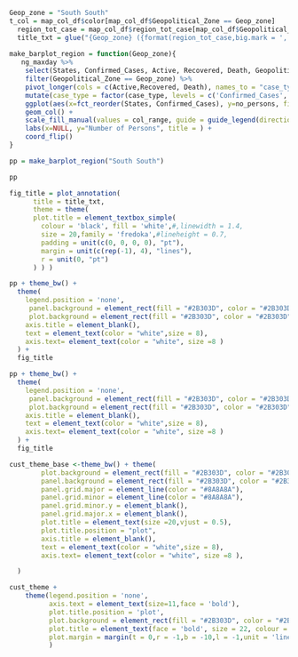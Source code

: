 ```r
Geop_zone = "South South"
t_col = map_col_df$color[map_col_df$Geopolitical_Zone == Geop_zone]
  region_tot_case = map_col_df$region_tot_case[map_col_df$Geopolitical_Zone == Geop_zone]
  title_txt = glue("{Geop_zone} ({format(region_tot_case,big.mark = ',',scientific = F)} Cases)")
  
make_barplot_region = function(Geop_zone){
   ng_maxday %>% 
    select(States, Confirmed_Cases, Active, Recovered, Death, Geopolitical_Zone) %>% 
    filter(Geopolitical_Zone == Geop_zone) %>% 
    pivot_longer(cols = c(Active,Recovered, Death), names_to = "case_type",values_to='no_persons') %>% 
    mutate(case_type = factor(case_type, levels = c('Confirmed_Cases', 'Active','Recovered', 'Death'))) %>% 
    ggplot(aes(x=fct_reorder(States, Confirmed_Cases), y=no_persons, fill = case_type)) +
    geom_col() +
    scale_fill_manual(values = col_range, guide = guide_legend(direction = 'horizontal')) + 
    labs(x=NULL, y="Number of Persons", title = ) +
    coord_flip()  
}

pp = make_barplot_region("South South")

pp

fig_title = plot_annotation(
      title = title_txt,
      theme = theme(
      plot.title = element_textbox_simple(
        colour = 'black', fill = 'white',#,linewidth = 1.4, 
        size = 20,family = 'fredoka',#lineheight = 0.7,
        padding = unit(c(0, 0, 0, 0), "pt"),
        margin = unit(c(rep(-1), 4), "lines"), 
        r = unit(0, "pt")
      ) ) ) 

pp + theme_bw() +
  theme(
    legend.position = 'none',
     panel.background = element_rect(fill = "#2B303D", color = "#2B303D"),
     plot.background = element_rect(fill = "#2B303D", color = "#2B303D"),
    axis.title = element_blank(),
    text = element_text(color = "white",size = 8),
    axis.text= element_text(color = "white", size =8 )
  ) +
  fig_title

```

```r
pp + theme_bw() +
  theme(
    legend.position = 'none',
     panel.background = element_rect(fill = "#2B303D", color = "#2B303D"),
     plot.background = element_rect(fill = "#2B303D", color = "#2B303D"),
    axis.title = element_blank(),
    text = element_text(color = "white",size = 8),
    axis.text= element_text(color = "white", size =8 )
  ) +
  fig_title

```


```r




cust_theme_base <-theme_bw() + theme(
        plot.background = element_rect(fill = "#2B303D", color = "#2B303D"),
        panel.background = element_rect(fill = "#2B303D", color = "#2B303D"), 
        panel.grid.major = element_line(color = "#8A8A8A"),
        panel.grid.minor = element_line(color = "#8A8A8A"),
        panel.grid.minor.y = element_blank(),
        panel.grid.major.x = element_blank(),
        plot.title = element_text(size =20,vjust = 0.5),
        plot.title.position = "plot",
        axis.title = element_blank(),
        text = element_text(color = "white",size = 8),
        axis.text= element_text(color = "white", size =8 ), 

  )

cust_theme +
    theme(legend.position = 'none', 
          axis.text = element_text(size=11,face = 'bold'),
          plot.title.position = 'plot',
          plot.background = element_rect(fill = "#2B303D", color = "#2B303D"), 
          plot.title = element_text(face = 'bold', size = 22, colour = t_col,hjust = 0.5,margin = unit(x = c(0.5,0,0.5,0), units = 'lines')),
          plot.margin = margin(t = 0,r = -1,b = -10,l = -1,unit = 'lines')
          ) 
```


